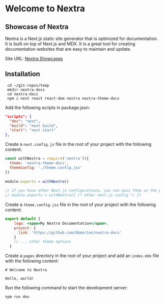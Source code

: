 # Welcome to Nextra

## Showcase of Nextra

Nextra is a Next.js static site generator that is optimized for documentation. It is built on top of Next.js and MDX. It is a great tool for creating documentation websites that are easy to maintain and update.

Site URL: [Nextra Showcases](https://nextra.site/showcase/)

## Installation 

```shell
 cd ~/git-repos/temp
 mkdir nextra-docs
 cd nextra-docs
 npm i next react react-dom nextra nextra-theme-docs
```

Add the following scripts in package.json:



```json
"scripts": {
  "dev": "next",
  "build": "next build",
  "start": "next start"
},
```

Create a `next.config.js` file in the root of your project with the following content:

```js
const withNextra = require('nextra')({
  theme: 'nextra-theme-docs',
  themeConfig: './theme.config.jsx'
})
 
module.exports = withNextra()
 
// If you have other Next.js configurations, you can pass them as the parameter:
// module.exports = withNextra({ /* other next.js config */ })
```

Create a `theme.config.jsx` file in the root of your project with the following content:

```jsx
export default {
    logo: <span>My Nextra Documentation</span>,
    project: {
      link: 'https://github.com/bbmorten/nextra-docs'
    }
    // ... other theme options
  }
```

Create a `pages` directory in the root of your project and add an `index.mdx` file with the following content:

```mdx
# Welcome to Nextra
 
Hello, world!
```

Run the following command to start the development server:

```shell
npm run dev
```

